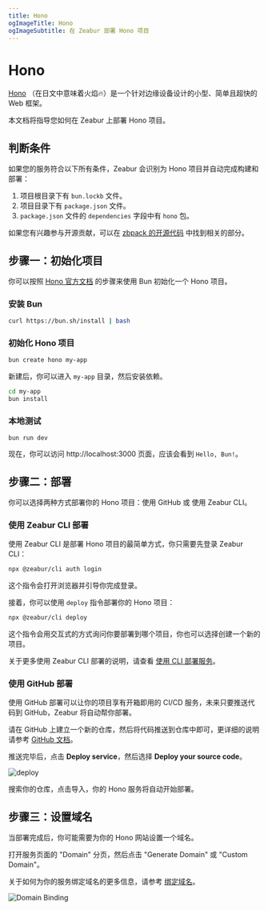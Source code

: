 ```yaml
---
title: Hono
ogImageTitle: Hono
ogImageSubtitle: 在 Zeabur 部署 Hono 项目
---
```


# Hono

[Hono](https://hono.dev) （在日文中意味着火焰🔥）是一个针对边缘设备设计的小型、简单且超快的 Web 框架。

本文档将指导您如何在 Zeabur 上部署 Hono 项目。

## 判断条件

如果您的服务符合以下所有条件，Zeabur 会识别为 Hono 项目并自动完成构建和部署：

1. 项目根目录下有 `bun.lockb` 文件。
2. 项目目录下有 `package.json` 文件。
3. `package.json` 文件的 `dependencies` 字段中有 `hono` 包。

如果您有兴趣参与开源贡献，可以在 [zbpack 的开源代码](https://github.com/zeabur/zbpack/tree/main/internal/bun) 中找到相关的部分。

## 步骤一：初始化项目

你可以按照 [Hono 官方文档](https://hono.dev/getting-started/bun) 的步骤来使用 Bun 初始化一个 Hono 项目。

### 安装 Bun

```bash
curl https://bun.sh/install | bash
```

### 初始化 Hono 项目

```bash
bun create hono my-app
```

新建后，你可以进入 `my-app` 目录，然后安装依赖。

```bash
cd my-app
bun install
```

### 本地测试

```
bun run dev
```

现在，你可以访问 http://localhost:3000 页面，应该会看到 `Hello, Bun!`。

## 步骤二：部署

你可以选择两种方式部署你的 Hono 项目：使用 GitHub 或 使用 Zeabur CLI。

### 使用 Zeabur CLI 部署

使用 Zeabur CLI 是部署 Hono 项目的最简单方式，你只需要先登录 Zeabur CLI：

```bash
npx @zeabur/cli auth login
```

这个指令会打开浏览器并引导你完成登录。

接着，你可以使用 `deploy` 指令部署你的 Hono 项目：

```bash
npx @zeabur/cli deploy
```

这个指令会用交互式的方式询问你要部署到哪个项目，你也可以选择创建一个新的项目。

关于更多使用 Zeabur CLI 部署的说明，请查看 [使用 CLI 部署服务](../deploy/deploy-with-cli)。

### 使用 GitHub 部署

使用 GitHub 部署可以让你的项目享有开箱即用的 CI/CD 服务，未来只要推送代码到 GitHub，Zeabur 将自动帮你部署。

请在 GitHub 上建立一个新的仓库，然后将代码推送到仓库中即可，更详细的说明请参考 [GitHub 文档](https://docs.github.com/en/github/importing-your-projects-to-github/adding-an-existing-project-to-github-using-the-command-line)。

推送完毕后，点击 **Deploy service**，然后选择 **Deploy your source code**。

![deploy](/deploy/common/select-service.en-US.png)

搜索你的仓库，点击导入，你的 Hono 服务将自动开始部署。

## 步骤三：设置域名

当部署完成后，你可能需要为你的 Hono 网站设置一个域名。

打开服务页面的 "Domain" 分页，然后点击 "Generate Domain" 或 "Custom Domain"。

关于如何为你的服务绑定域名的更多信息，请参考 [绑定域名](../deploy/domain-binding)。

![Domain Binding](/guides/bun/elysia/domain.png)
